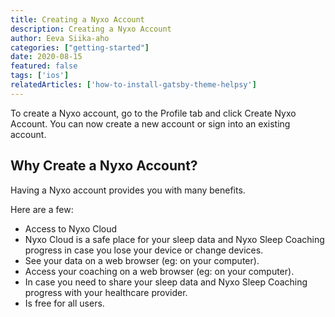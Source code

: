 ```yaml
---
title: Creating a Nyxo Account
description: Creating a Nyxo Account
author: Eeva Siika-aho
categories: ["getting-started"]
date: 2020-08-15
featured: false
tags: ['ios']
relatedArticles: ['how-to-install-gatsby-theme-helpsy']
---
```



To create a Nyxo account, go to the Profile tab and click Create Nyxo Account. You can now create a new account or sign into an existing account.

## Why Create a Nyxo Account?

Having a Nyxo account provides you with many benefits. 

Here are a few:

+ Access to Nyxo Cloud
+ Nyxo Cloud is a safe place for your sleep data and Nyxo Sleep Coaching progress in case you lose your device or change devices.
+ See your data on a web browser (eg: on your computer).
+ Access your coaching on a web browser (eg: on your computer).
+ In case you need to share your sleep data and Nyxo Sleep Coaching progress with your healthcare provider.
+ Is free for all users.
